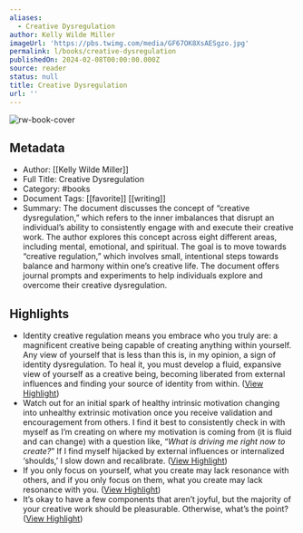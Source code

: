 ```yaml
---
aliases:
  - Creative Dysregulation
author: Kelly Wilde Miller
imageUrl: 'https://pbs.twimg.com/media/GF67OK8XsAESgzo.jpg'
permalink: l/books/creative-dysregulation
publishedOn: 2024-02-08T00:00:00.000Z
source: reader
status: null
title: Creative Dysregulation
url: ''
---
```

![rw-book-cover](https://pbs.twimg.com/media/GF67OK8XsAESgzo.jpg)

## Metadata

- Author: [[Kelly Wilde Miller]]
- Full Title: Creative Dysregulation
- Category: #books
- Document Tags: [[favorite]] [[writing]]
- Summary: The document discusses the concept of “creative dysregulation,” which refers to the inner imbalances that disrupt an individual’s ability to consistently engage with and execute their creative work. The author explores this concept across eight different areas, including mental, emotional, and spiritual. The goal is to move towards “creative regulation,” which involves small, intentional steps towards balance and harmony within one’s creative life. The document offers journal prompts and experiments to help individuals explore and overcome their creative dysregulation.

## Highlights

- Identity creative regulation means you embrace who you truly are: a magnificent creative being capable of creating anything within yourself. Any view of yourself that is less than this is, in my opinion, a sign of identity dysregulation. To heal it, you must develop a fluid, expansive view of yourself as a creative being, becoming liberated from external influences and finding your source of identity from within. ([View Highlight](https://read.readwise.io/read/01j270qrwn5xp01rdhcqm3k1qy))
- Watch out for an initial spark of healthy intrinsic motivation changing into unhealthy extrinsic motivation once you receive validation and encouragement from others. I find it best to consistently check in with myself as I’m creating on where my motivation is coming from (it is fluid and can change) with a question like, “_What is driving me right now to create?_” If I find myself hijacked by external influences or internalized ‘shoulds,’ I slow down and recalibrate. ([View Highlight](https://read.readwise.io/read/01j270wa5dmgkk0vyrwq6q1t3j))
- If you only focus on yourself, what you create may lack resonance with others, and if you only focus on them, what you create may lack resonance with you. ([View Highlight](https://read.readwise.io/read/01j270xfrh1bg01s05n3rzcmwa))
- It’s okay to have a few components that aren’t joyful, but the majority of your creative work should be pleasurable. Otherwise, what’s the point? ([View Highlight](https://read.readwise.io/read/01j270y66h7srbr8b10z2vgvgg))
